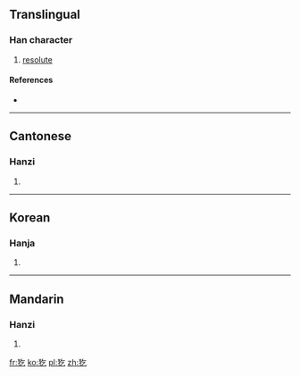 ==Translingual==

===Han character===
{{Han char|rn=94|rad=犬|as=03|sn=6|four=4821<sub>7</sub>|canj=大竹人弓 (KHON)}}

# [[resolute]]

====References====
* {{Han ref|kx=0706.170|dkj=20251|dj=1119.090|hdz=21333.030|uh=72B5|ud=29365|bh=CA44|bd=51780}}

----

==Cantonese==

===Hanzi===
{{yue-hanzi|jyut=|y=hat1}}

# {{defn|lang=yue|sort=犬03}}

----

==Korean==

===Hanja===
{{ko-hanja|hangeul=힐|eumhun=|rv=hil|mr=hil|y=hil}}

# {{defn|lang=ko|sort=犬03}}

----

==Mandarin==

===Hanzi===
{{cmn-hanzi|pin=[[jié]] ([[jie2]]), [[mǎ]] ([[ma3]])|wg=chieh<sup>2</sup>, ma<sup>3</sup>}}

# {{defn|lang=cmn|sort=犬03}}

[[fr:犵]]
[[ko:犵]]
[[pl:犵]]
[[zh:犵]]